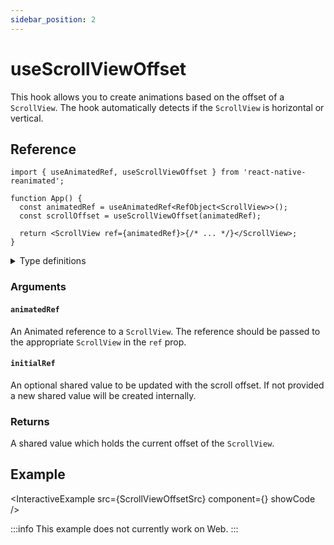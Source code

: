 ```yaml
---
sidebar_position: 2
---
```


# useScrollViewOffset

This hook allows you to create animations based on the offset of a `ScrollView`.
The hook automatically detects if the `ScrollView` is horizontal or vertical.

## Reference

```tsx
import { useAnimatedRef, useScrollViewOffset } from 'react-native-reanimated';

function App() {
  const animatedRef = useAnimatedRef<RefObject<ScrollView>>();
  const scrollOffset = useScrollViewOffset(animatedRef);

  return <ScrollView ref={animatedRef}>{/* ... */}</ScrollView>;
}
```

<details>
<summary>Type definitions</summary>

```typescript
function useScrollViewOffset(
  animatedRef: AnimatedRef<AnimatedScrollView>,
  initialRef?: SharedValue<number>
): SharedValue<number>;
```

</details>

### Arguments

#### `animatedRef`

An Animated reference to a `ScrollView`. The reference should be passed to the
appropriate `ScrollView` in the `ref` prop.

#### `initialRef` <Optional/>

An optional shared value to be updated with the scroll offset. If not provided
a new shared value will be created internally.

### Returns

A shared value which holds the current offset of the `ScrollView`.

## Example


<InteractiveExample
  src={ScrollViewOffsetSrc}
  component={<ScrollViewOffset />}
  showCode
/>

:::info
This example does not currently work on Web.
:::
